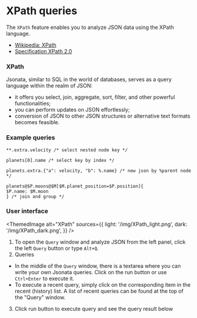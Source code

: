 # XPath queries

The `XPath` feature enables you to analyze JSON data using the XPath language.

- [Wikipedia: XPath](https://en.wikipedia.org/wiki/XPath)
- [Specification XPath 2.0](https://www.w3.org/TR/xpath20/)

### XPath

Jsonata, similar to SQL in the world of databases, serves as a query language within the realm of JSON:

- it offers you select, join, aggregate, sort, filter, and other powerful functionalities;
- you can perform updates on JSON effortlessly;
- conversion of JSON to other JSON structures or alternative text formats becomes feasible.

### Example queries

```text
**.extra.velocity /* select nested node key */

planets[0].name /* select key by index */

planets.extra.{"a": velocity, "b": %.name} /* new json by %parent node */

planets@$P.moons@$M[$M.planet_position=$P.position]{
$P.name: $M.moon
} /* join and group */
```

### User interface


<ThemedImage
    alt="XPath"
    sources={{
        light: '/img/XPath_light.png',
        dark: '/img/XPath_dark.png',
    }}
/>

1. To open the `Query` window and analyze JSON from the left panel,
click the left `Query` button or type `Alt+Q`.
2. Queries
 - In the middle of the `Query` window, there is a textarea where you can write your own Jsonata queries.
Click on the run button or use `Ctrl+Enter` to execute it.
 - To execute a recent query, simply click on the corresponding item in the recent (history) list.
A list of recent queries can be found at the top of the "Query" window.
3. Click run button to execute query and see the query result below
